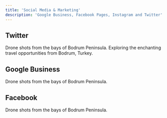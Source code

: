 ```yaml
---
title: 'Social Media & Marketing'
description: 'Google Business, Facebook Pages, Instagram and Twitter'
---
```

## Twitter

<CardGroup cols={2}>
  <Card title="Bodrum Drones" icon="twitter" href="https://x.com/BodrumDroneAct">
  Drone shots from the bays of Bodrum Peninsula.
</Card>

  <Card title="Bodrum Business" icon="twitter" href="https://x.com/bodrum_business">
  Exploring the enchanting travel opportunities from Bodrum, Turkey.
</Card>
</CardGroup>

## Google Business
<CardGroup cols={2}>
  <Card title="Bodrum Drones" icon="google" href="https://maps.app.goo.gl/5HfiT7MMgW8BLWPj6">
  Drone shots from the bays of Bodrum Peninsula.
</Card>
</CardGroup>

## Facebook
<CardGroup cols={2}>
  <Card title="Bodrum Drones" icon="facebook" href="https://www.facebook.com/bodrumdrone">
  Drone shots from the bays of Bodrum Peninsula.
</Card>
</CardGroup>